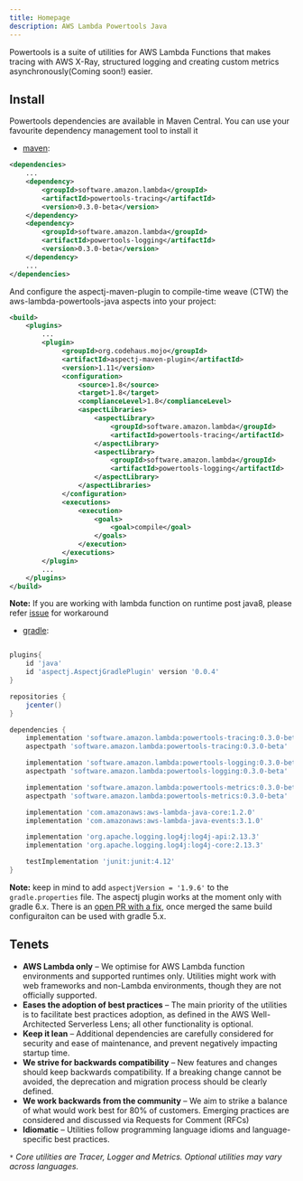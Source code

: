 ```yaml
---
title: Homepage
description: AWS Lambda Powertools Java
---
```


Powertools is a suite of utilities for AWS Lambda Functions that makes tracing with AWS X-Ray, structured logging and creating custom metrics asynchronously(Coming soon!) easier.

## Install

Powertools dependencies are available in Maven Central. You can use your favourite dependency management tool to install it

* [maven](https://maven.apache.org/):
```xml
<dependencies>
    ...
    <dependency>
        <groupId>software.amazon.lambda</groupId>
        <artifactId>powertools-tracing</artifactId>
        <version>0.3.0-beta</version>
    </dependency>
    <dependency>
        <groupId>software.amazon.lambda</groupId>
        <artifactId>powertools-logging</artifactId>
        <version>0.3.0-beta</version>
    </dependency>
    ...
</dependencies>
```

And configure the aspectj-maven-plugin to compile-time weave (CTW) the aws-lambda-powertools-java aspects into your project:

```xml
<build>
    <plugins>
        ...
        <plugin>
             <groupId>org.codehaus.mojo</groupId>
             <artifactId>aspectj-maven-plugin</artifactId>
             <version>1.11</version>
             <configuration>
                 <source>1.8</source>
                 <target>1.8</target>
                 <complianceLevel>1.8</complianceLevel>
                 <aspectLibraries>
                     <aspectLibrary>
                         <groupId>software.amazon.lambda</groupId>
                         <artifactId>powertools-tracing</artifactId>
                     </aspectLibrary>
                     <aspectLibrary>
                         <groupId>software.amazon.lambda</groupId>
                         <artifactId>powertools-logging</artifactId>
                     </aspectLibrary>
                 </aspectLibraries>
             </configuration>
             <executions>
                 <execution>
                     <goals>
                         <goal>compile</goal>
                     </goals>
                 </execution>
             </executions>
        </plugin>
        ...
    </plugins>
</build>
```
**Note:** If you are working with lambda function on runtime post java8, please refer [issue](https://github.com/awslabs/aws-lambda-powertools-java/issues/50) for workaround

* [gradle](https://gradle.org):
```groovy

plugins{
    id 'java'
    id 'aspectj.AspectjGradlePlugin' version '0.0.4'
}

repositories {
    jcenter()
}

dependencies {
    implementation 'software.amazon.lambda:powertools-tracing:0.3.0-beta'
    aspectpath 'software.amazon.lambda:powertools-tracing:0.3.0-beta'

    implementation 'software.amazon.lambda:powertools-logging:0.3.0-beta'
    aspectpath 'software.amazon.lambda:powertools-logging:0.3.0-beta'

    implementation 'software.amazon.lambda:powertools-metrics:0.3.0-beta'
    aspectpath 'software.amazon.lambda:powertools-metrics:0.3.0-beta'

    implementation 'com.amazonaws:aws-lambda-java-core:1.2.0'
    implementation 'com.amazonaws:aws-lambda-java-events:3.1.0'

    implementation 'org.apache.logging.log4j:log4j-api:2.13.3'
    implementation 'org.apache.logging.log4j:log4j-core:2.13.3'

    testImplementation 'junit:junit:4.12'
}


```

**Note:** keep in mind to add `aspectjVersion = '1.9.6'` to the `gradle.properties` file. The aspectj plugin works at the moment only with gradle 6.x. There is an [open PR with a fix](https://github.com/arendd/AspectjGradlePlugin/pull/5), once merged the same build configuraiton can be used with gradle 5.x.

## Tenets

* **AWS Lambda only** – We optimise for AWS Lambda function environments and supported runtimes only. Utilities might work with web frameworks and non-Lambda environments, though they are not officially supported.
* **Eases the adoption of best practices** – The main priority of the utilities is to facilitate best practices adoption, as defined in the AWS Well-Architected Serverless Lens; all other functionality is optional.
* **Keep it lean** – Additional dependencies are carefully considered for security and ease of maintenance, and prevent negatively impacting startup time.
* **We strive for backwards compatibility** – New features and changes should keep backwards compatibility. If a breaking change cannot be avoided, the deprecation and migration process should be clearly defined.
* **We work backwards from the community** – We aim to strike a balance of what would work best for 80% of customers. Emerging practices are considered and discussed via Requests for Comment (RFCs)
* **Idiomatic** – Utilities follow programming language idioms and language-specific best practices.

_`*` Core utilities are Tracer, Logger and Metrics. Optional utilities may vary across languages._